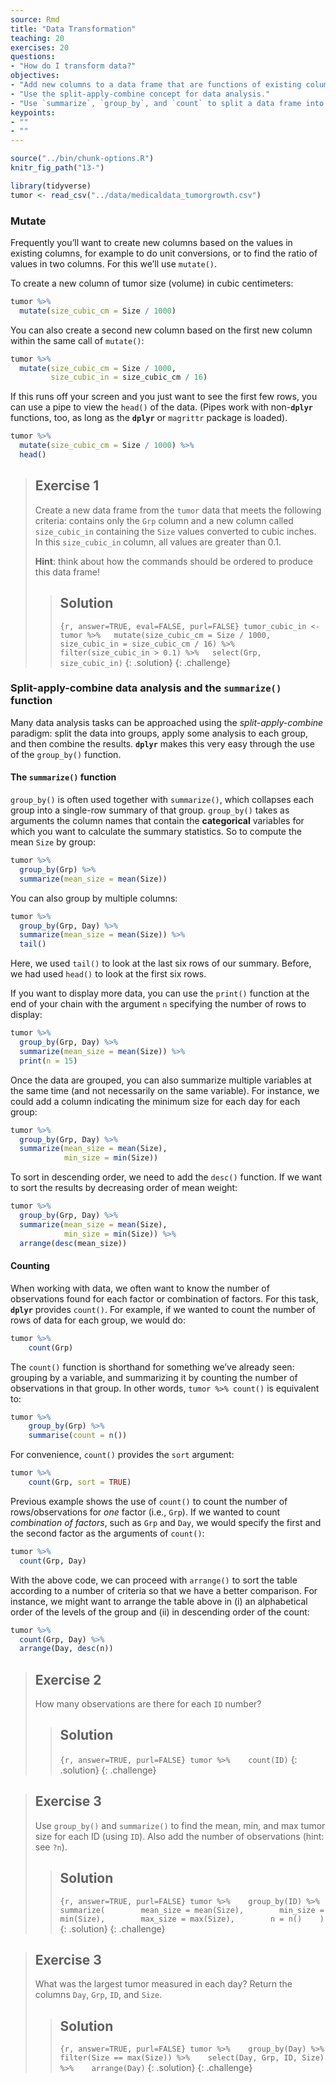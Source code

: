 ```yaml
---
source: Rmd
title: "Data Transformation"
teaching: 20
exercises: 20
questions:
- "How do I transform data?"
objectives:
- "Add new columns to a data frame that are functions of existing columns with `mutate`."
- "Use the split-apply-combine concept for data analysis."
- "Use `summarize`, `group_by`, and `count` to split a data frame into groups of observations, apply summary statistics for each group, and then combine the results."
keypoints:
- ""
- ""
---
```


```r
source("../bin/chunk-options.R")
knitr_fig_path("13-")
```

```r
library(tidyverse)
tumor <- read_csv("../data/medicaldata_tumorgrowth.csv")
```

### Mutate

Frequently you'll want to create new columns based on the values in existing
columns, for example to do unit conversions, or to find the ratio of values in two
columns. For this we'll use `mutate()`.

To create a new column of tumor size (volume) in cubic centimeters:

```r
tumor %>%
  mutate(size_cubic_cm = Size / 1000)
```

You can also create a second new column based on the first new column within the same call of `mutate()`:

```r
tumor %>%
  mutate(size_cubic_cm = Size / 1000,
         size_cubic_in = size_cubic_cm / 16)
```

If this runs off your screen and you just want to see the first few rows, you
can use a pipe to view the `head()` of the data. (Pipes work with non-**`dplyr`**
functions, too, as long as the **`dplyr`** or `magrittr` package is loaded).

```r
tumor %>%
  mutate(size_cubic_cm = Size / 1000) %>%
  head()
```

> ## Exercise 1
>
>  Create a new data frame from the `tumor` data that meets the following
>  criteria: contains only the `Grp` column and a new column called
>  `size_cubic_in` containing the `Size` values converted to cubic inches.
>  In this `size_cubic_in` column, all values are greater than 0.1.
>
>  **Hint**: think about how the commands should be ordered to produce this data frame!
>  
> > ## Solution
> > 
> > ```{r, answer=TRUE, eval=FALSE, purl=FALSE}
> > tumor_cubic_in <- tumor %>%
> >   mutate(size_cubic_cm = Size / 1000, size_cubic_in = size_cubic_cm / 16) %>%
> >   filter(size_cubic_in > 0.1) %>%
> >   select(Grp, size_cubic_in)
> > ```
> {: .solution}
{: .challenge}

### Split-apply-combine data analysis and the `summarize()` function

Many data analysis tasks can be approached using the *split-apply-combine*
paradigm: split the data into groups, apply some analysis to each group, and
then combine the results. **`dplyr`** makes this very easy through the use of the
`group_by()` function.


#### The `summarize()` function

`group_by()` is often used together with `summarize()`, which collapses each
group into a single-row summary of that group.  `group_by()` takes as arguments
the column names that contain the **categorical** variables for which you want
to calculate the summary statistics. So to compute the mean `Size` by group:

```r
tumor %>%
  group_by(Grp) %>%
  summarize(mean_size = mean(Size))
```

You can also group by multiple columns:

```r
tumor %>%
  group_by(Grp, Day) %>%
  summarize(mean_size = mean(Size)) %>% 
  tail()
```

Here, we used `tail()` to look at the last six rows of our summary. Before, we had 
used `head()` to look at the first six rows. 

If you want to display more data, you can use the `print()` function
at the end of your chain with the argument `n` specifying the number of rows to
display:

```r
tumor %>%
  group_by(Grp, Day) %>%
  summarize(mean_size = mean(Size)) %>% 
  print(n = 15)
```

Once the data are grouped, you can also summarize multiple variables at the same
time (and not necessarily on the same variable). For instance, we could add a
column indicating the minimum size for each day for each group:

```r
tumor %>%
  group_by(Grp, Day) %>%
  summarize(mean_size = mean(Size),
            min_size = min(Size))
```

To sort in descending order, we need to add the `desc()` function. If we want to sort the results by decreasing order of mean weight:

```r
tumor %>%
  group_by(Grp, Day) %>%
  summarize(mean_size = mean(Size),
            min_size = min(Size)) %>%
  arrange(desc(mean_size))
```


#### Counting

When working with data, we often want to know the number of observations found
for each factor or combination of factors. For this task, **`dplyr`** provides
`count()`. For example, if we wanted to count the number of rows of data for
each group, we would do:

```r
tumor %>%
    count(Grp) 
```

The `count()` function is shorthand for something we've already seen: grouping by a variable, and summarizing it by counting the number of observations in that group. In other words, `tumor %>% count()` is equivalent to:  

```r
tumor %>%
    group_by(Grp) %>%
    summarise(count = n())
```

For convenience, `count()` provides the `sort` argument:  

```r
tumor %>%
    count(Grp, sort = TRUE) 
```

Previous example shows the use of `count()` to count the number of rows/observations 
for *one* factor (i.e., `Grp`). 
If we wanted to count *combination of factors*, such as `Grp` and `Day`, 
we would specify the first and the second factor as the arguments of `count()`:

```r
tumor %>%
  count(Grp, Day) 
```

With the above code, we can proceed with `arrange()` to sort the table 
according to a number of criteria so that we have a better comparison. 
For instance, we might want to arrange the table above in (i) an alphabetical order of 
the levels of the group and (ii) in descending order of the count:

```r
tumor %>%
  count(Grp, Day) %>%
  arrange(Day, desc(n))
```

> ## Exercise 2
>
> How many observations are there for each `ID` number?
> 
> > ## Solution
> > ```{r, answer=TRUE, purl=FALSE}
> > tumor %>%
> >    count(ID) 
> > ```
> {: .solution}
{: .challenge}

> ## Exercise 3
>
> Use `group_by()` and `summarize()` to find the mean, min, and max tumor
> size for each ID (using `ID`). Also add the number of
> observations (hint: see `?n`).
> 
> > ## Solution
> > ```{r, answer=TRUE, purl=FALSE}
> > tumor %>%
> >    group_by(ID) %>%
> >   summarize(
> >        mean_size = mean(Size),
> >        min_size = min(Size),
> >        max_size = max(Size),
> >        n = n()
> >    )
> > ```
> {: .solution}
{: .challenge}

> ## Exercise 3
>
> What was the largest tumor measured in each day? Return the columns `Day`,
> `Grp`, `ID`, and `Size`.
> 
> > ## Solution
> > ```{r, answer=TRUE, purl=FALSE}
> > tumor %>%
> >    group_by(Day) %>%
> >    filter(Size == max(Size)) %>%
> >    select(Day, Grp, ID, Size) %>%
> >    arrange(Day)
> ```
> {: .solution}
{: .challenge}
